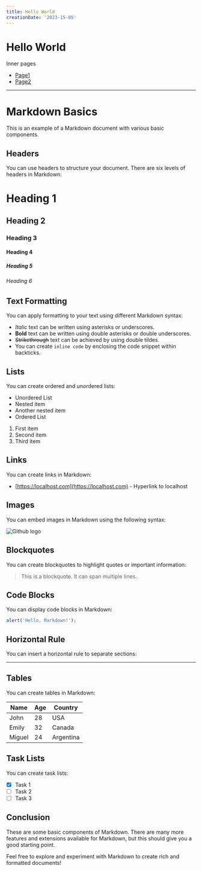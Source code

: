 ```yaml
---
title: Hello World
creationDate: '2023-15-05'
---
```


# Hello World

Inner pages

- [Page1](/page1)
- [Page2](/page2)

---

# Markdown Basics

This is an example of a Markdown document with various basic components.

## Headers

You can use headers to structure your document. There are six levels of headers in Markdown:

# Heading 1

## Heading 2

### Heading 3

#### Heading 4

##### Heading 5

###### Heading 6

## Text Formatting

You can apply formatting to your text using different Markdown syntax:

- _Italic_ text can be written using asterisks or underscores.
- **Bold** text can be written using double asterisks or double underscores.
- ~~Strikethrough~~ text can be achieved by using double tildes.
- You can create `inline code` by enclosing the code snippet within backticks.

## Lists

You can create ordered and unordered lists:

- Unordered List
- Nested item
- Another nested item
- Ordered List

1. First item
2. Second item
3. Third item

## Links

You can create links in Markdown:

- [https://localhost.com](https://localhost.com) - Hyperlink to localhost

## Images

You can embed images in Markdown using the following syntax:

![Github logo](https://github.githubassets.com/images/modules/site/icons/footer/github-mark.svg)

## Blockquotes

You can create blockquotes to highlight quotes or important information:

> This is a blockquote.
> It can span multiple lines.

## Code Blocks

You can display code blocks in Markdown:

```javascript
alert('Hello, Markdown!');
```

## Horizontal Rule

You can insert a horizontal rule to separate sections:

---

## Tables

You can create tables in Markdown:

| Name   | Age | Country   |
| ------ | --- | --------- |
| John   | 28  | USA       |
| Emily  | 32  | Canada    |
| Miguel | 24  | Argentina |

## Task Lists

You can create task lists:

- [x] Task 1
- [ ] Task 2
- [ ] Task 3

## Conclusion

These are some basic components of Markdown. There are many more features and extensions available for Markdown, but this should give you a good starting point.

Feel free to explore and experiment with Markdown to create rich and formatted documents!

